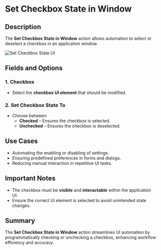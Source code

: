 # Set Checkbox State in Window  

## Description  

The **Set Checkbox State in Window** action allows automation to select or deselect a checkbox in an application window.  

![Set Checkbox State UI](../../assets/ui-automation/set-checkbox-state-in-window.png)  

## Fields and Options  

### **1. Checkbox** 

- Select the **checkbox UI element** that should be modified.  

### **2. Set Checkbox State To** 

- Choose between:  
  - **Checked** – Ensures the checkbox is selected.  
  - **Unchecked** – Ensures the checkbox is deselected.  

## Use Cases  

- Automating the enabling or disabling of settings.  
- Ensuring predefined preferences in forms and dialogs.  
- Reducing manual interaction in repetitive UI tasks.  

## Important Notes  

- The checkbox must be **visible** and **interactable** within the application UI.  
- Ensure the correct UI element is selected to avoid unintended state changes.  

## Summary  

The **Set Checkbox State in Window** action streamlines UI automation by programmatically checking or unchecking a checkbox, enhancing workflow efficiency and accuracy.  